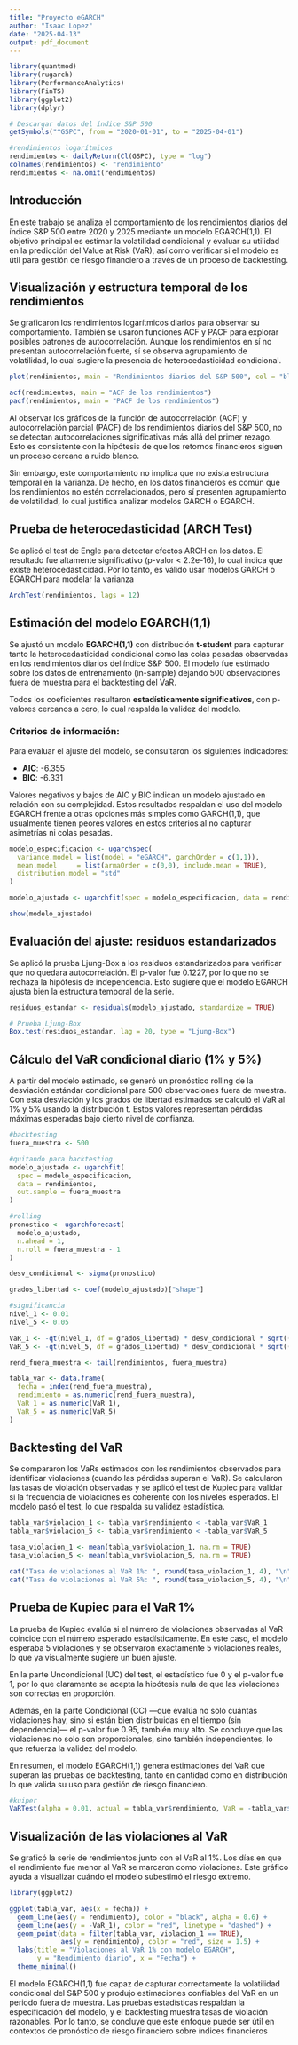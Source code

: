 ```yaml
---
title: "Proyecto eGARCH"
author: "Isaac Lopez"
date: "2025-04-13"
output: pdf_document
---
```



```r
library(quantmod)
library(rugarch)
library(PerformanceAnalytics)
library(FinTS)
library(ggplot2)
library(dplyr)

# Descargar datos del índice S&P 500
getSymbols("^GSPC", from = "2020-01-01", to = "2025-04-01")

#rendimientos logarítmicos 
rendimientos <- dailyReturn(Cl(GSPC), type = "log")
colnames(rendimientos) <- "rendimiento"
rendimientos <- na.omit(rendimientos)

```

## Introducción

En este trabajo se analiza el comportamiento de los rendimientos diarios del índice S&P 500 entre 2020 y 2025 mediante un modelo EGARCH(1,1). El objetivo principal es estimar la volatilidad condicional y evaluar su utilidad en la predicción del Value at Risk (VaR), así como verificar si el modelo es útil para gestión de riesgo financiero a través de un proceso de backtesting.

## Visualización y estructura temporal de los rendimientos

Se graficaron los rendimientos logarítmicos diarios para observar su comportamiento. También se usaron funciones ACF y PACF para explorar posibles patrones de autocorrelación. Aunque los rendimientos en sí no presentan autocorrelación fuerte, sí se observa agrupamiento de volatilidad, lo cual sugiere la presencia de heterocedasticidad condicional.


```r
plot(rendimientos, main = "Rendimientos diarios del S&P 500", col = "blue")

acf(rendimientos, main = "ACF de los rendimientos")
pacf(rendimientos, main = "PACF de los rendimientos")

```

Al observar los gráficos de la función de autocorrelación (ACF) y autocorrelación parcial (PACF) de los rendimientos diarios del S&P 500, no se detectan autocorrelaciones significativas más allá del primer rezago. Esto es consistente con la hipótesis de que los retornos financieros siguen un proceso cercano a ruido blanco.

Sin embargo, este comportamiento no implica que no exista estructura temporal en la varianza. De hecho, en los datos financieros es común que los rendimientos no estén correlacionados, pero sí presenten agrupamiento de volatilidad, lo cual justifica analizar modelos GARCH o EGARCH.

## Prueba de heterocedasticidad (ARCH Test)

Se aplicó el test de Engle para detectar efectos ARCH en los datos. El resultado fue altamente significativo (p-valor < 2.2e-16), lo cual indica que existe heterocedasticidad. Por lo tanto, es válido usar modelos GARCH o EGARCH para modelar la varianza


```r
ArchTest(rendimientos, lags = 12)

```

## Estimación del modelo EGARCH(1,1)

Se ajustó un modelo **EGARCH(1,1)** con distribución **t-student** para capturar tanto la heterocedasticidad condicional como las colas pesadas observadas en los rendimientos diarios del índice S&P 500. El modelo fue estimado sobre los datos de entrenamiento (in-sample) dejando 500 observaciones fuera de muestra para el backtesting del VaR.

Todos los coeficientes resultaron **estadísticamente significativos**, con p-valores cercanos a cero, lo cual respalda la validez del modelo.

### Criterios de información:

Para evaluar el ajuste del modelo, se consultaron los siguientes indicadores:

- **AIC**: -6.355  
- **BIC**: -6.331

Valores negativos y bajos de AIC y BIC indican un modelo  ajustado en relación con su complejidad. Estos resultados respaldan el uso del modelo EGARCH frente a otras opciones más simples como GARCH(1,1), que usualmente tienen peores valores en estos criterios al no capturar asimetrías ni colas pesadas.


```r
modelo_especificacion <- ugarchspec(
  variance.model = list(model = "eGARCH", garchOrder = c(1,1)),
  mean.model     = list(armaOrder = c(0,0), include.mean = TRUE),
  distribution.model = "std"
)

modelo_ajustado <- ugarchfit(spec = modelo_especificacion, data = rendimientos)

show(modelo_ajustado)

```

## Evaluación del ajuste: residuos estandarizados

Se aplicó la prueba Ljung-Box a los residuos estandarizados para verificar que no quedara autocorrelación. El p-valor fue 0.1227, por lo que no se rechaza la hipótesis de independencia. Esto sugiere que el modelo EGARCH ajusta bien la estructura temporal de la serie.


```r
residuos_estandar <- residuals(modelo_ajustado, standardize = TRUE)

# Prueba Ljung-Box
Box.test(residuos_estandar, lag = 20, type = "Ljung-Box")


```

## Cálculo del VaR condicional diario (1% y 5%)

A partir del modelo estimado, se generó un pronóstico rolling de la desviación estándar condicional para 500 observaciones fuera de muestra. Con esta desviación y los grados de libertad estimados se calculó el VaR al 1% y 5% usando la distribución t. Estos valores representan pérdidas máximas esperadas bajo cierto nivel de confianza.

```r
#backtesting
fuera_muestra <- 500

#quitando para backtesting
modelo_ajustado <- ugarchfit(
  spec = modelo_especificacion,
  data = rendimientos,
  out.sample = fuera_muestra
)

#rolling
pronostico <- ugarchforecast(
  modelo_ajustado,
  n.ahead = 1,
  n.roll = fuera_muestra - 1
)

desv_condicional <- sigma(pronostico)

grados_libertad <- coef(modelo_ajustado)["shape"]

#significancia
nivel_1 <- 0.01
nivel_5 <- 0.05

VaR_1 <- -qt(nivel_1, df = grados_libertad) * desv_condicional * sqrt((grados_libertad - 2) / grados_libertad)
VaR_5 <- -qt(nivel_5, df = grados_libertad) * desv_condicional * sqrt((grados_libertad - 2) / grados_libertad)

rend_fuera_muestra <- tail(rendimientos, fuera_muestra)

tabla_var <- data.frame(
  fecha = index(rend_fuera_muestra),
  rendimiento = as.numeric(rend_fuera_muestra),
  VaR_1 = as.numeric(VaR_1),
  VaR_5 = as.numeric(VaR_5)
)
```

## Backtesting del VaR

Se compararon los VaRs estimados con los rendimientos observados para identificar violaciones (cuando las pérdidas superan el VaR). Se calcularon las tasas de violación observadas y se aplicó el test de Kupiec para validar si la frecuencia de violaciones es coherente con los niveles esperados. El modelo pasó el test, lo que respalda su validez estadística.


```r
tabla_var$violacion_1 <- tabla_var$rendimiento < -tabla_var$VaR_1
tabla_var$violacion_5 <- tabla_var$rendimiento < -tabla_var$VaR_5

tasa_violacion_1 <- mean(tabla_var$violacion_1, na.rm = TRUE)
tasa_violacion_5 <- mean(tabla_var$violacion_5, na.rm = TRUE)

cat("Tasa de violaciones al VaR 1%: ", round(tasa_violacion_1, 4), "\n")
cat("Tasa de violaciones al VaR 5%: ", round(tasa_violacion_5, 4), "\n")


```
## Prueba de Kupiec para el VaR 1%

La prueba de Kupiec evalúa si el número de violaciones observadas al VaR coincide con el número esperado estadísticamente. En este caso, el modelo esperaba 5 violaciones y se observaron exactamente 5 violaciones reales, lo que ya visualmente sugiere un buen ajuste.

En la parte Uncondicional (UC) del test, el estadístico fue 0 y el p-valor fue 1, por lo que claramente se acepta la hipótesis nula de que las violaciones son correctas en proporción.

Además, en la parte Condicional (CC) —que evalúa no solo cuántas violaciones hay, sino si están bien distribuidas en el tiempo (sin dependencia)— el p-valor fue 0.95, también muy alto. Se concluye que las violaciones no solo son proporcionales, sino también independientes, lo que refuerza la validez del modelo.

En resumen, el modelo EGARCH(1,1) genera estimaciones del VaR que superan las pruebas de backtesting, tanto en cantidad como en distribución lo que valida su uso para gestión de riesgo financiero.


```r
#kuiper
VaRTest(alpha = 0.01, actual = tabla_var$rendimiento, VaR = -tabla_var$VaR_1)


```

## Visualización de las violaciones al VaR

Se graficó la serie de rendimientos junto con el VaR al 1%. Los días en que el rendimiento fue menor al VaR se marcaron como violaciones. Este gráfico ayuda a visualizar cuándo el modelo subestimó el riesgo extremo.

```r
library(ggplot2)

ggplot(tabla_var, aes(x = fecha)) +
  geom_line(aes(y = rendimiento), color = "black", alpha = 0.6) +
  geom_line(aes(y = -VaR_1), color = "red", linetype = "dashed") +
  geom_point(data = filter(tabla_var, violacion_1 == TRUE),
             aes(y = rendimiento), color = "red", size = 1.5) +
  labs(title = "Violaciones al VaR 1% con modelo EGARCH",
       y = "Rendimiento diario", x = "Fecha") +
  theme_minimal()


```

El modelo EGARCH(1,1) fue capaz de capturar correctamente la volatilidad condicional del S&P 500 y produjo estimaciones confiables del VaR en un periodo fuera de muestra. Las pruebas estadísticas respaldan la especificación del modelo, y el backtesting muestra tasas de violación razonables. Por lo tanto, se concluye que este enfoque puede ser útil en contextos de pronóstico de riesgo financiero sobre índices financieros

